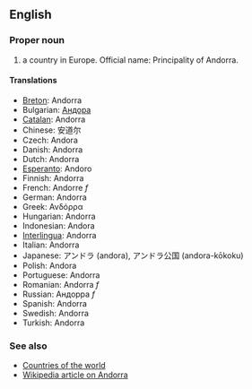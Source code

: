 ==English==

===Proper noun===

# a country in Europe. Official name: Principality of Andorra.

====Translations====
*[[Breton]]: Andorra
*Bulgarian: [[Андора]]
*[[Catalan]]: Andorra
*Chinese: 安道尔
*Czech: Andora
*Danish: Andorra
*Dutch: Andorra
*[[Esperanto]]: Andoro
*Finnish: Andorra
*French: Andorre ''f''
*German: Andorra
*Greek: Ανδόρρα
*Hungarian: Andorra
*Indonesian: Andora
*[[Interlingua]]: Andorra
*Italian: Andorra
*Japanese: アンドラ (andora), アンドラ公国 (andora-kōkoku)
*Polish: Andora
*Portuguese: Andorra
*Romanian: Andorra ''f''
*Russian: Андорра ''f''
*Spanish: Andorra
*Swedish: Andorra
*Turkish: Andorra

===See also===
*[[Countries of the world]]
*[[en:Andorra|Wikipedia article on Andorra]]